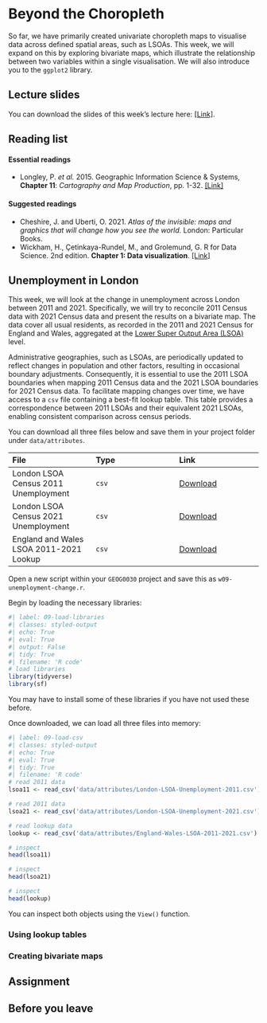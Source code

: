 # Beyond the Choropleth
So far, we have primarily created univariate choropleth maps to visualise data across defined spatial areas, such as LSOAs. This week, we will expand on this by exploring bivariate maps, which illustrate the relationship between two variables within a single visualisation. We will also introduce you to the `ggplot2` library. 

## Lecture slides
You can download the slides of this week's lecture here: [[Link]]({{< var slides.week09 >}}).

## Reading list
#### Essential readings {.unnumbered}
- Longley, P. *et al.* 2015. Geographic Information Science & Systems, **Chapter 11**: *Cartography and Map Production*, pp. 1-32. [[Link]](https://ucl.rl.talis.com/link?url=https%3A%2F%2Fapp.knovel.com%2Fhotlink%2Ftoc%2Fid%3AkpGISSE001%2Fgeographic-information-science%3Fkpromoter%3Dmarc&sig=e437927b963cc591dcb65491eccdd3869cc31aef80e1443cb2ba12d8f3bb031a)

#### Suggested readings {.unnumbered}
- Cheshire, J. and Uberti, O. 2021. *Atlas of the invisible: maps and graphics that will change how you see the world.* London: Particular Books.
- Wickham, H., Çetinkaya-Rundel, M., and Grolemund, G. R for Data Science. 2nd edition. **Chapter 1: Data visualization**. [[Link]](https://r4ds.hadley.nz/data-visualize)

## Unemployment in London
This week, we will look at the change in unemployment across London between 2011 and 2021. Specifically, we will try to reconcile 2011 Census data with 2021 Census data and present the results on a bivariate map. The data cover all usual residents, as recorded in the 2011 and 2021 Census for England and Wales, aggregated at the [Lower Super Output Area (LSOA)](https://www.ons.gov.uk/methodology/geography/ukgeographies/censusgeographies/census2021geographies) level. 

::: {.callout-warning}
Administrative geographies, such as LSOAs, are periodically updated to reflect changes in population and other factors, resulting in occasional boundary adjustments. Consequently, it is essential to use the 2011 LSOA boundaries when mapping 2011 Census data and the 2021 LSOA boundaries for 2021 Census data. To facilitate mapping changes over time, we have access to a `csv` file containing a best-fit lookup table. This table provides a correspondence between 2011 LSOAs and their equivalent 2021 LSOAs, enabling consistent comparison across census periods.
:::

You can download all three files below and save them in your project folder under `data/attributes`.

| File                                        | Type   | Link |
| :------                                     | :------| :------ |
| London LSOA Census 2011 Unemployment        | `csv` | [Download](https://github.com/jtvandijk/GEOG0030/tree/master/data/attributes/London-LSOA-Unemployment-2011.csv) | 
| London LSOA Census 2021 Unemployment        | `csv` | [Download](https://github.com/jtvandijk/GEOG0030/tree/master/data/attributes/London-LSOA-Unemployment-2021.csv) | 
| England and Wales LSOA 2011-2021 Lookup     | `csv` | [Download](https://github.com/jtvandijk/GEOG0030/tree/master/data/attributes/England-Wales-LSOA-2011-2021.csv) | 

Open a new script within your `GEOG0030` project and save this as `w09-unemployment-change.r`. 

Begin by loading the necessary libraries:

```r
#| label: 09-load-libraries
#| classes: styled-output
#| echo: True
#| eval: True
#| output: False
#| tidy: True
#| filename: 'R code'
# load libraries
library(tidyverse)
library(sf)
```

::: {.callout-warning}
You may have to install some of these libraries if you have not used these before.
:::

Once downloaded, we can load all three files into memory:
```r
#| label: 09-load-csv
#| classes: styled-output
#| echo: True
#| eval: True
#| tidy: True
#| filename: 'R code'
# read 2011 data
lsoa11 <- read_csv('data/attributes/London-LSOA-Unemployment-2011.csv')

# read 2011 data
lsoa21 <- read_csv('data/attributes/London-LSOA-Unemployment-2021.csv')

# read lookup data
lookup <- read_csv('data/attributes/England-Wales-LSOA-2011-2021.csv')

# inspect
head(lsoa11)

# inspect
head(lsoa21)

# inspect
head(lookup)
``` 

::: {.callout-note}
You can inspect both objects using the `View()` function. 
:::

### Using lookup tables

### Creating bivariate maps

## Assignment

## Before you leave 
